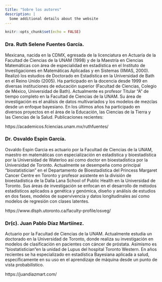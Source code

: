 ```yaml
---
title: "Sobre los autores"
description: |
  Some additional details about the website
---
```


```r
knitr::opts_chunk$set(echo = FALSE)
```

### Dra. Ruth Selene Fuentes García.

Mexicana, nacida en la CDMX, egresada de la licenciatura en Actuaría de la Facultad de Ciencias de la UNAM (1998) y de la Maestría en Ciencias Matemáticas con área de especialidad en estadística en el Instituto de Investigaciones en Matemáticas Aplicadas y en Sistemas (IIMAS, 2000). Realizó los estudios de Doctorado en Estadística en la Universidad de Bath en el Reino Unido (2005). Ha participado en la docencia desde 1999 en diversas instituciones de educación superior (Facultad de Ciencias, Colegio de México, Universidad de Bath). Actualmente es profesor  Titular “A” de tiempo completo en la Facultad de Ciencias de la UNAM.  Su área de investigación es el análisis de datos multivariados y los modelos de mezclas desde un enfoque bayesiano. En los últimos años ha participado en diversos proyectos en el área de la Educación, las Ciencias de la Tierra y las Ciencias de la Salud. Publicaciones recientes:

https://academicos.fciencias.unam.mx/ruthfuentes/

### Dr. Osvaldo Espin García.

Osvaldo Espin Garcia es actuario por la Facultad de Ciencias de la UNAM, maestro en matemáticas con especialización en estadística y bioestadística por la Universidad de Waterloo así como doctor en bioestadística por la Universidad de Toronto. Actualmente se desempeña como principal “biostatistician” en el Departamento de Bioestadística del Princess Margaret Cancer Centre en Toronto y profesor asistente en la división de bioestadística de la Dalla Lana School of Public Health en la Universidad de Toronto. Sus áreas de investigación se enfocan en el desarrollo de métodos estadísticos aplicados a genética y genómica, diseño y análisis de estudios en dos fases, modelos de supervivencia y datos longitudinales así como modelos de regresión con clases latentes.

https://www.dlsph.utoronto.ca/faculty-profile/osveg/

### Dr(c). Juan Pablo Díaz Martiínez.

Actuario por la Facultad de Ciencias de la UNAM. Actualmente estudia un doctorado en la Universidad de Toronto, donde realiza su investigación en modelos de clasificación en pacientes con cáncer de próstata. Asimismo es “biostatistician“en la unidad de Lupus del hospital Toronto Western. En años recientes se ha especializado en estadística Bayesiana aplicada a salud, específicamente en su uso en el aprendizaje de máquina desde un punto de vista probabilístico.

https://juandiazmart.com/